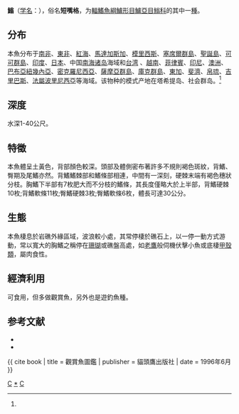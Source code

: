 {{Speciesbox
| taxon = Cirrhitus pinnulatus
| status = LC
| status_system = IUCN3.1
| image = Giant Hawkfish at Magnalena Bay.jpg
| binomial_authority = Bloch et Schneider, 1801<ref name='id7969'>{{cite web| url =http://www.bioinfo.cn/db05/BjdwSpecies.php?action=view&id=7969| title =䱵| work =中国动物物种编目数据库| publisher =中国科学院微生物研究所| author =中国科学院动物研究所| accessdate =2009-04-16| deadurl =yes| archiveurl =https://web.archive.org/web/20160305061438/http://www.bioinfo.cn/db05/BjdwSpecies.php?action=view&id=7969| archivedate =2016-03-05}}</ref>
| synonyms = *''Labrus marmoratus''<br /><small> Lacepède, 1801</small>
*''Cirrhitus maculatus''<br /><small>Lacepède, 1803</small>
*''Cirrhitus spilotoceps''<br /><small>Schultz, 1950</small>
*''Cirrhites maculosus''<br /><small>Bennett, 1828</small>
*''Labrus pinnulatus''<br /><small>Forster, 1801</small>
*''Cirrhitus alternatus''<br /><small>Gill, 1862</small>
}}

'''䱵'''（[[学名|学名]]：'''{{lang|la|''Cirrhitus pinnulatus''}}'''），俗名'''短嘴格'''，为[[輻鰭魚綱|輻鰭魚綱]][[鱸形目|鱸形目]][[鱸亞目|鱸亞目]][[䱵科|䱵科]]的其中一[[種|種]]。

==分布==
本魚分布于[[南非|南非]]、[[東非|東非]]、[[紅海|紅海]]、[[馬達加斯加|馬達加斯加]]、[[模里西斯|模里西斯]]、[[塞席爾群島|塞席爾群島]]、[[聖誕島|聖誕島]]、[[可可群島|可可群島]]、[[印度|印度]]、[[日本|日本]]、中国[[南海诸岛|南海诸岛]]海域和[[台湾|台湾]]
、[[越南|越南]]、[[菲律賓|菲律賓]]、[[印尼|印尼]]、[[澳洲|澳洲]]、[[巴布亞紐幾內亞|巴布亞紐幾內亞]]、[[密克羅尼西亞|密克羅尼西亞]]、[[薩摩亞群島|薩摩亞群島]]、[[庫克群島|庫克群島]]、[[東加|東加]]、[[斐濟|斐濟]]、[[帛琉|帛琉]]、[[吉里巴斯|吉里巴斯]]、[[法屬波里尼西亞|法屬波里尼西亞]]等海域。该物种的模式产地在塔希提岛、社会群岛。<ref name='id7969'/>

==深度==
水深1-40公尺。

==特徵==
本魚體呈土黃色，背部顏色較深。頭部及體側密布著許多不規則褐色斑紋，背鰭、臀期及尾鰭亦然。背鰭鰭棘部和鰭條部相連，中間有一深刻，硬棘末端有褐色穗狀分枝。胸鰭下半部有7枚肥大而不分枝的鰭條，其長度僅略大於上半部，背鰭硬棘10枚;背鰭軟條11枚;臀鰭硬棘3枚;臀鰭軟條6枚，體長可達30公分。

==生態==
本魚棲息於岩礁外緣區域，波浪較小處，其常停棲於礁石上，以一停一動方式游動，常以寬大的胸鰭之稱停在[[珊瑚|珊瑚]]或礁盤高處，如[[老鷹|老鷹]]般伺機伏擊小魚或底棲[[甲殼類|甲殼類]]，屬肉食性。

==經濟利用==
可食用，但多做觀賞魚，另外也是遊釣魚種。

== 参考文献 ==
{{reflist}}
* {{TaiBNET| zh=短嘴格 | id=381631 | binomial=Cirrhitus pinnulatus | authority=Forster, 1801 | var= | accessdate=2013-01-24}}
*{{FishBase_species|genus=Cirrhitus|species=pinnulatus|year=2011|month=12}}
{{ cite book | title = 觀賞魚圖鑑 | publisher = 貓頭鷹出版社 | date = 1996年6月 }}

{{Taxonbar|from=Q597733}}

[[Category:觀賞魚|C]]
[[Category:䱵屬|*]]
[[Category:食用鱼|C]]